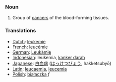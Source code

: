 === Noun ===

# Group of [[cancer]]s of the blood-forming tissues.

=== Translations ===
*[[Dutch]]: [[leukemie]]
*[[French]]: [[leucémie]]
*[[German]]: [[Leukämie]]
*[[Indonesian]]: leukemia, [[kanker darah]]
*[[Japanese]]: [[白血病]] ([[はっけつびょう]], hakketsubyō)
*[[Latin]]: [[leucaemia]], [[leucemia]]
*[[Polish]]: [[białaczka]] ''f''